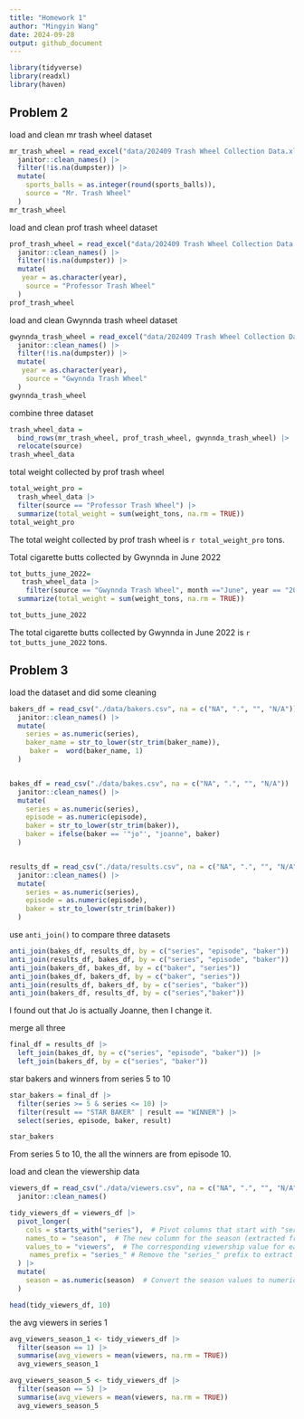 ```yaml
---
title: "Homework 1"
author: "Mingyin Wang"
date: 2024-09-28
output: github_document
---
```


```r
library(tidyverse)
library(readxl)
library(haven)
```

## Problem 2
load and clean mr trash wheel dataset
```r
mr_trash_wheel = read_excel("data/202409 Trash Wheel Collection Data.xlsx", sheet = "Mr. Trash Wheel", skip = 1) |>
  janitor::clean_names() |>
  filter(!is.na(dumpster)) |>
  mutate(
    sports_balls = as.integer(round(sports_balls)), 
    source = "Mr. Trash Wheel"
  )
mr_trash_wheel
```

load and clean prof trash wheel dataset
```r
prof_trash_wheel = read_excel("data/202409 Trash Wheel Collection Data.xlsx", sheet = "Professor Trash Wheel", skip = 1) |>
  janitor::clean_names() |>
  filter(!is.na(dumpster)) |>
  mutate(
   year = as.character(year), 
    source = "Professor Trash Wheel"
  )
prof_trash_wheel
```


load and clean Gwynnda trash wheel dataset

```r
gwynnda_trash_wheel = read_excel("data/202409 Trash Wheel Collection Data.xlsx", sheet = "Gwynnda Trash Wheel", skip = 1) |>
  janitor::clean_names() |>
  filter(!is.na(dumpster)) |>
  mutate(
   year = as.character(year), 
    source = "Gwynnda Trash Wheel"
  )
gwynnda_trash_wheel
```

combine three dataset
```r
trash_wheel_data = 
  bind_rows(mr_trash_wheel, prof_trash_wheel, gwynnda_trash_wheel) |> 
  relocate(source)
trash_wheel_data
```

total weight collected by prof trash wheel

```r
total_weight_pro = 
  trash_wheel_data |>
  filter(source == "Professor Trash Wheel") |> 
  summarize(total_weight = sum(weight_tons, na.rm = TRUE))
total_weight_pro
```
The total weight collected by prof trash wheel is `r total_weight_pro` tons.

Total cigarette butts collected by Gwynnda in June 2022
```r
tot_butts_june_2022=
   trash_wheel_data |> 
    filter(source == "Gwynnda Trash Wheel", month =="June", year == "2022") |> 
  summarize(total_weight = sum(weight_tons, na.rm = TRUE))

tot_butts_june_2022
```
The total cigarette butts collected by Gwynnda in June 2022 is `r tot_butts_june_2022` tons. 

## Problem 3
load the dataset and did some cleaning

```r
bakers_df = read_csv("./data/bakers.csv", na = c("NA", ".", "", "N/A")) |> 
  janitor::clean_names() |>
  mutate(
    series = as.numeric(series), 
    baker_name = str_to_lower(str_trim(baker_name)), 
     baker =  word(baker_name, 1)
  )


bakes_df = read_csv("./data/bakes.csv", na = c("NA", ".", "", "N/A")) |> 
  janitor::clean_names() |>
  mutate(
    series = as.numeric(series),
    episode = as.numeric(episode), 
    baker = str_to_lower(str_trim(baker)),  
    baker = ifelse(baker == '"jo"', "joanne", baker)  
  )


results_df = read_csv("./data/results.csv", na = c("NA", ".", "", "N/A"), skip = 2) |> 
  janitor::clean_names() |>
  mutate(
    series = as.numeric(series),
    episode = as.numeric(episode), 
    baker = str_to_lower(str_trim(baker))  
  )
```

use `anti_join()` to compare three datasets


```r
anti_join(bakes_df, results_df, by = c("series", "episode", "baker"))
anti_join(results_df, bakes_df, by = c("series", "episode", "baker"))
anti_join(bakers_df, bakes_df, by = c("baker", "series"))
anti_join(bakes_df, bakers_df, by = c("baker", "series"))
anti_join(results_df, bakers_df, by = c("series", "baker"))
anti_join(bakers_df, results_df, by = c("series","baker"))
```
I found out that Jo is actually Joanne, then I change it. 


merge all three
```r
final_df = results_df |>
  left_join(bakes_df, by = c("series", "episode", "baker")) |>
  left_join(bakers_df, by = c("series", "baker")) 
```





star bakers and winners from series 5 to 10
```r
star_bakers = final_df |> 
  filter(series >= 5 & series <= 10) |> 
  filter(result == "STAR BAKER" | result == "WINNER") |> 
  select(series, episode, baker, result)

star_bakers
```

From series 5 to 10, the all the winners are from episode 10. 

load and clean the viewership data 

```r
viewers_df = read_csv("./data/viewers.csv", na = c("NA", ".", "", "N/A")) |> 
  janitor::clean_names()

tidy_viewers_df = viewers_df |> 
  pivot_longer(
    cols = starts_with("series"),  # Pivot columns that start with "series"
    names_to = "season",  # The new column for the season (extracted from the column names)
    values_to = "viewers",  # The corresponding viewership value for each season
     names_prefix = "series_" # Remove the "series_" prefix to extract only the season number
  ) |> 
  mutate(
    season = as.numeric(season)  # Convert the season values to numeric
  )

head(tidy_viewers_df, 10)
```
the avg viewers in series 1

```r

avg_viewers_season_1 <- tidy_viewers_df |> 
  filter(season == 1) |>  
  summarise(avg_viewers = mean(viewers, na.rm = TRUE))
  avg_viewers_season_1
```

```r

avg_viewers_season_5 <- tidy_viewers_df |> 
  filter(season == 5) |>  
  summarise(avg_viewers = mean(viewers, na.rm = TRUE))
  avg_viewers_season_5
  
```
